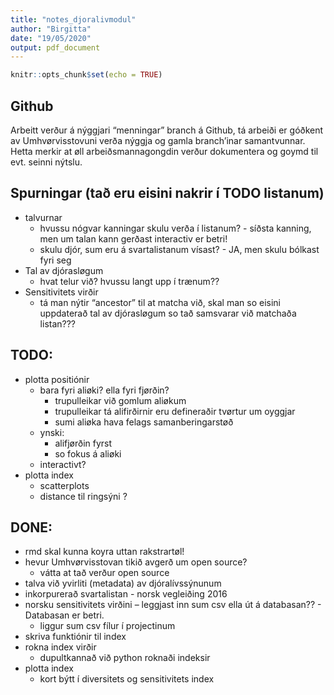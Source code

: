 ```yaml
---
title: "notes_djoralivmodul"
author: "Birgitta"
date: "19/05/2020"
output: pdf_document
---
```


```r
knitr::opts_chunk$set(echo = TRUE)
```

## Github

Arbeitt verður á nýggjari "menningar" branch á Github, tá arbeiði er góðkent av Umhvørvisstovuni verða nýggja og gamla branch'inar samantvunnar. Hetta merkir at øll arbeiðsmannagongdin verður dokumentera og goymd til evt. seinni nýtslu.

## Spurningar (tað eru eisini nakrir í TODO listanum)

+ talvurnar
  - hvussu nógvar kanningar skulu verða í listanum? - síðsta kanning, men um talan kann gerðast interactiv er betri!
  - skulu djór, sum eru á svartalistanum vísast? - JA, men skulu bólkast fyri seg

+ Tal av djórasløgum
  - hvat telur við? hvussu langt upp í trænum??

+ Sensitivitets virðir
  - tá man nýtir "ancestor" til at matcha við, skal man so eisini uppdaterað tal av djórasløgum so tað samsvarar við matchaða listan???

## TODO:

+ plotta positiónir
  - bara fyri aliøki? ella fyri fjørðin?
      + trupulleikar við gomlum aliøkum
      + trupulleikar tá alifirðirnir eru defineraðir tvørtur um oyggjar
      + sumi aliøka hava felags samanberingarstøð
      
  - ynski:
      + alifjørðin fyrst
      + so fokus á  aliøki
    
  - interactivt?
  
+ plotta index
  - scatterplots
  - distance til ringsýni ?


## DONE:
+ rmd skal kunna koyra uttan rakstrartøl!
+ hevur Umhvørvisstovan tikið avgerð um open source?
    - vátta at tað verður open source
+ talva við yvirliti (metadata) av djóralívssýnunum
+ inkorpurerað svartalistan - norsk vegleiðing 2016
+ norsku sensitivitets virðini -- leggjast inn sum csv ella út á databasan?? - Databasan er betri.
    - liggur sum csv fílur í projectinum
+ skriva funktiónir til index
+ rokna index virðir
  - dupultkannað við python roknaði indeksir
+ plotta index
  - kort býtt í diversitets og sensitivitets index 